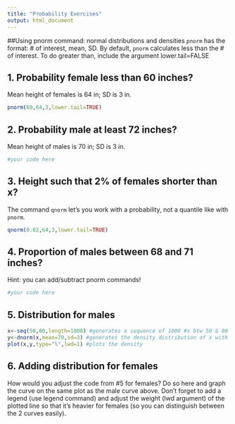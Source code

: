 ---
title: "Probability Exercises"
output: html_document
---

##Using pnorm command: normal distributions and densities
`pnorm` has the format: # of interest, mean, SD.
By default, `pnorm` calculates less than the # of interest. To do greater than, include the argument lower.tail=FALSE

## 1. Probability female less than 60 inches?
Mean height of females is 64 in; SD is 3 in.
```{r}
pnorm(60,64,3,lower.tail=TRUE)
```

## 2. Probability male at least 72 inches?
Mean height of males is 70 in; SD is 3 in.
```{r}
#your code here
```

## 3. Height such that 2% of females shorter than x?
The command `qnorm` let's you work with a probability, not a quantile like with `pnorm`.
```{r}
qnorm(0.02,64,3,lower.tail=TRUE)
```

## 4. Proportion of males between 68 and 71 inches?
Hint: you can add/subtract pnorm commands!
```{r}
#your code here
```

## 5. Distribution for males
```{r, echo=FALSE}
x<-seq(50,80,length=1000) #generates a sequence of 1000 #s btw 50 & 80
y<-dnorm(x,mean=70,sd=3) #generates the density distribution of x with mean of 70 and sd of 3 (males)
plot(x,y,type="l",lwd=1) #plots the density

```

## 6. Adding distribution for females
How would you adjust the code from #5 for females? Do so here and graph the curve on the same plot as the male curve above. 
Don't forget to add a legend (use legend command) and adjust the weight (lwd argument) of the plotted line so that it's heavier for females (so you can distinguish between the 2 curves easily).
```{r,echo=FALSE}

```

